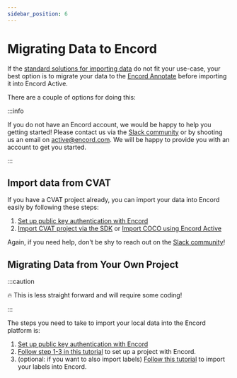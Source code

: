 ```yaml
---
sidebar_position: 6
---
```



# Migrating Data to Encord

If the [standard solutions for importing data](../import) do not fit your use-case, your best option is to migrate your data to the [Encord Annotate](https://app.encord.com) before importing it into Encord Active.

There are a couple of options for doing this:

<TOCInline toc={toc} />

:::info

If you do not have an Encord account, we would be happy to help you getting
started! Please contact us via the [Slack community](https://encordactive.slack.com)
or by shooting us an email on [active@encord.com](mailto:active@encord.com). We
will be happy to provide you with an account to get you started.

:::

## Import data from CVAT

If you have a CVAT project already, you can import your data into Encord easily by following these steps:

1. [Set up public key authentication with Encord](https://docs.encord.com/admins/settings/public-keys/#set-up-public-key-authentication)
2. [Import CVAT project via the SDK](https://python.docs.encord.com/tutorials/projects.html#cvat-integration) or [Import COCO using Encord Active](../cli/import-coco-project)

Again, if you need help, don't be shy to reach out on the [Slack community](https://encordactive.slack.com)!

## Migrating Data from Your Own Project

:::caution

:fire: This is less straight forward and will require some coding!

:::

The steps you need to take to import your local data into the Encord platform is:

1. [Set up public key authentication with Encord](https://docs.encord.com/admins/settings/public-keys/#set-up-public-key-authentication)
2. [Follow step 1-3 in this tutorial](https://python.docs.encord.com/tutorials/end-to-end/preparing_data_for_labelling.html) to set up a project with Encord.
3. (optional: if you want to also import labels) [Follow this tutorial](https://python.docs.encord.com/tutorials/end-to-end/saving_labels_to_project.html) to import your labels into Encord.
